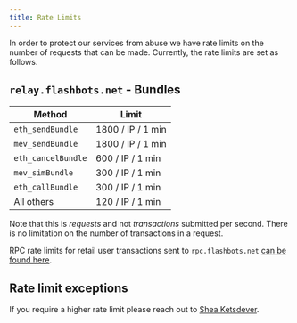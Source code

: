 ```yaml
---
title: Rate Limits
---
```


In order to protect our services from abuse we have rate limits on the number of requests that can be made. Currently, the rate limits are set as follows.

## `relay.flashbots.net` - Bundles

| Method              | Limit              |
|---------------------|--------------------|
| `eth_sendBundle`    | 1800 / IP / 1 min  |
| `mev_sendBundle`    | 1800 / IP / 1 min  |
| `eth_cancelBundle`  | 600 / IP / 1 min   |
| `mev_simBundle`     | 300 / IP / 1 min   |
| `eth_callBundle`    | 300 / IP / 1 min   |
| All others          | 120 / IP / 1 min   |

Note that this is _requests_ and not _transactions_ submitted per second. There is no limitation on the number of transactions in a request.

RPC rate limits for retail user transactions sent to `rpc.flashbots.net` [can be found here](flashbots-protect/ratelimiting).

## Rate limit exceptions

If you require a higher rate limit please reach out to [Shea Ketsdever](https://twitter.com/SheaKetsdever).
